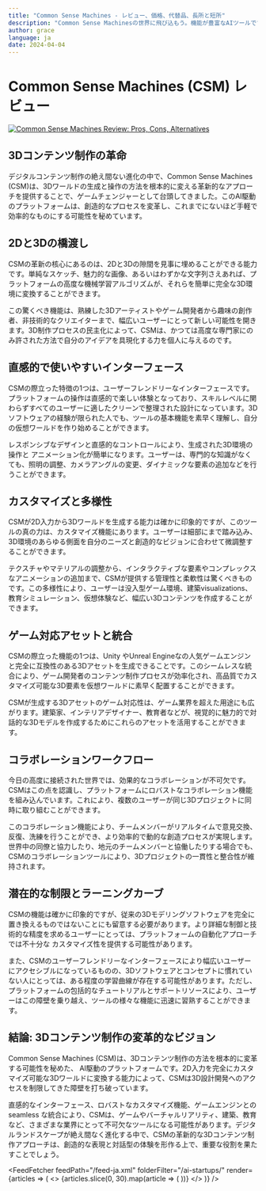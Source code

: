 ```yaml
---
title: "Common Sense Machines - レビュー、価格、代替品、長所と短所"
description: "Common Sense Machinesの世界に飛び込もう。機能が豊富なAIツールです。その特徴、価格、そしてどのようにインパクトを与えているかを学びましょう。見逃さないでください！"
author: grace
language: ja
date: 2024-04-04
---
```

        
# Common Sense Machines (CSM) レビュー


<BlogHeader />


[![Common Sense Machines Review: Pros, Cons, Alternatives](/ai-startups/common-sense-machines.png)](https://www.csm.ai/)



## 3Dコンテンツ制作の革命

デジタルコンテンツ制作の絶え間ない進化の中で、Common Sense Machines (CSM)は、3Dワールドの生成と操作の方法を根本的に変える革新的なアプローチを提供することで、ゲームチェンジャーとして台頭してきました。このAI駆動のプラットフォームは、創造的なプロセスを変革し、これまでにないほど手軽で効率的なものにする可能性を秘めています。

## 2Dと3Dの橋渡し

CSMの革新の核心にあるのは、2Dと3Dの隙間を見事に埋めることができる能力です。単純なスケッチ、魅力的な画像、あるいはわずかな文字列さえあれば、プラットフォームの高度な機械学習アルゴリズムが、それらを簡単に完全な3D環境に変換することができます。

この驚くべき機能は、熟練した3Dアーティストやゲーム開発者から趣味の創作者、非技術的なクリエイターまで、幅広いユーザーにとって新しい可能性を開きます。3D制作プロセスの民主化によって、CSMは、かつては高度な専門家にのみ許された方法で自分のアイデアを具現化する力を個人に与えるのです。

## 直感的で使いやすいインターフェース

CSMの際立った特徴の1つは、ユーザーフレンドリーなインターフェースです。プラットフォームの操作は直感的で楽しい体験となっており、スキルレベルに関わらずすべてのユーザーに適したクリーンで整理された設計になっています。3Dソフトウェアの経験が限られた人でも、ツールの基本機能を素早く理解し、自分の仮想ワールドを作り始めることができます。

レスポンシブなデザインと直感的なコントロールにより、生成された3D環境の操作と アニメーション化が簡単になります。ユーザーは、専門的な知識がなくても、照明の調整、カメラアングルの変更、ダイナミックな要素の追加などを行うことができます。

## カスタマイズと多様性

CSMが2D入力から3Dワールドを生成する能力は確かに印象的ですが、このツールの真の力は、カスタマイズ機能にあります。ユーザーは細部にまで踏み込み、3D環境のあらゆる側面を自分のニーズと創造的なビジョンに合わせて微調整することができます。

テクスチャやマテリアルの調整から、インタラクティブな要素やコンプレックスなアニメーションの追加まで、CSMが提供する管理性と柔軟性は驚くべきものです。この多様性により、ユーザーは没入型ゲーム環境、建築visualizations、教育シミュレーション、仮想体験など、幅広い3Dコンテンツを作成することができます。

## ゲーム対応アセットと統合

CSMの際立った機能の1つは、Unity やUnreal Engineなの人気ゲームエンジンと完全に互換性のある3Dアセットを生成できることです。このシームレスな統合により、ゲーム開発者のコンテンツ制作プロセスが効率化され、高品質でカスタマイズ可能な3D要素を仮想ワールドに素早く配置することができます。

CSMが生成する3Dアセットのゲーム対応性は、ゲーム業界を超えた用途にも広がります。建築家、インテリアデザイナー、教育者などが、視覚的に魅力的で対話的な3Dモデルを作成するためにこれらのアセットを活用することができます。

## コラボレーションワークフロー

今日の高度に接続された世界では、効果的なコラボレーションが不可欠です。CSMはこの点を認識し、プラットフォームにロバストなコラボレーション機能を組み込んでいます。これにより、複数のユーザーが同じ3Dプロジェクトに同時に取り組むことができます。

このコラボレーション機能により、チームメンバーがリアルタイムで意見交換、反復、洗練を行うことができ、より効率的で動的な創造プロセスが実現します。世界中の同僚と協力したり、地元のチームメンバーと協働したりする場合でも、CSMのコラボレーションツールにより、3Dプロジェクトの一貫性と整合性が維持されます。

## 潜在的な制限とラーニングカーブ

CSMの機能は確かに印象的ですが、従来の3Dモデリングソフトウェアを完全に置き換えるものではないことにも留意する必要があります。より詳細な制御と技術的な精度を求めるユーザーにとっては、プラットフォームの自動化アプローチでは不十分な カスタマイズ性を提供する可能性があります。

また、CSMのユーザーフレンドリーなインターフェースにより幅広いユーザーにアクセシブルになっているものの、3Dソフトウェアとコンセプトに慣れていない人にとっては、ある程度の学習曲線が存在する可能性があります。ただし、プラットフォームの包括的なチュートリアルとサポートリソースにより、ユーザーはこの障壁を乗り越え、ツールの様々な機能に迅速に習熟することができます。

## 結論: 3Dコンテンツ制作の変革的なビジョン

Common Sense Machines (CSM)は、3Dコンテンツ制作の方法を根本的に変革する可能性を秘めた、 AI駆動のプラットフォームです。2D入力を完全にカスタマイズ可能な3Dワールドに変換する能力によって、CSMは3D設計開発へのアクセスを制限してきた障壁を打ち破っています。

直感的なインターフェース、ロバストなカスタマイズ機能、ゲームエンジンとの seamless な統合により、CSMは、ゲームやバーチャルリアリティ、建築、教育など、さまざまな業界にとって不可欠なツールになる可能性があります。デジタルランドスケープが絶え間なく進化する中で、CSMの革新的な3Dコンテンツ制作アプローチは、創造的な表現と対話型の体験を形作る上で、重要な役割を果たすことでしょう。


<AdComponent />


<FeedFetcher feedPath="/feed-ja.xml" folderFilter="/ai-startups/" render={articles => (
    <>
        <Cards>
            {articles.slice(0, 30).map(article => (
                <Card key={article.link} title={article.title} href={article.link} />
            ))}
        </Cards>
    </>
)} />

